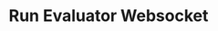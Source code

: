 ---
title: Run Evaluator Websocket
openapi: post /test_framework/v1/scenarios/run_scenarios_with_websockets/
---
